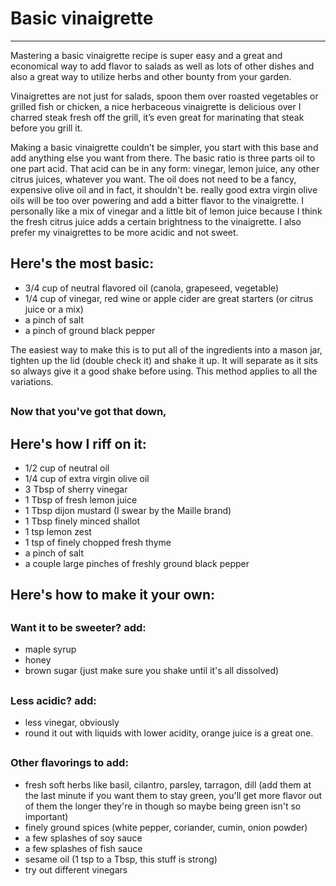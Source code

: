 
# Basic vinaigrette 
---

Mastering a basic vinaigrette recipe is super easy and a great and economical way to add flavor to salads as well as lots of other dishes and also a great way to utilize herbs and other bounty from your garden.

Vinaigrettes are not just for salads, spoon them over roasted vegetables or grilled fish or chicken, a nice herbaceous vinaigrette is delicious over I charred steak fresh off the grill, it’s even great for marinating that steak before you grill it.

Making a basic vinaigrette couldn’t be simpler, you start with this base and add anything else you want from there. The basic ratio is three parts oil to one part acid. That acid can be in any form: vinegar, lemon juice, any other citrus juices, whatever you want. The oil does not need to be a fancy, expensive olive oil and in fact, it shouldn't be. really good extra virgin olive oils will be too over powering and add a bitter flavor to the vinaigrette.
I personally like a mix of vinegar and a little bit of lemon juice because I think the fresh citrus juice adds a certain brightness to the vinaigrette. I also prefer my vinaigrettes to be more acidic and not sweet. 

## Here's the most basic: 

- 3/4 cup of neutral flavored oil (canola, grapeseed, vegetable)
- 1/4 cup of vinegar, red wine or apple cider are great starters (or citrus juice or a mix)
- a pinch of salt
- a pinch of ground black pepper

The easiest way to make this is to put all of the ingredients into a mason jar, tighten up the lid (double check it) and shake it up. It will separate as it sits so always give it a good shake before using. This method applies to all the variations.  
##   
### Now that you've got that down, 

## Here's how I riff on it:   

- 1/2 cup of neutral oil
- 1/4 cup of extra virgin olive oil
- 3 Tbsp of sherry vinegar
- 1 Tbsp of fresh lemon juice
- 1 Tbsp dijon mustard (I swear by the Maille brand)
- 1 Tbsp finely minced shallot
- 1 tsp lemon zest
- 1 tsp of finely chopped fresh thyme
- a pinch of salt
- a couple large pinches of freshly ground black pepper

## Here's how to make it your own:
##   
### Want it to be sweeter? add:
- maple syrup
- honey
- brown sugar (just make sure you shake until it's all dissolved)
##    
### Less acidic? add:
- less vinegar, obviously
- round it out with liquids with lower acidity, orange juice is a great one. 
##      
### Other flavorings to add:
- fresh soft herbs like basil, cilantro, parsley, tarragon, dill (add them at the last minute if you want them to stay green, you'll get more flavor out of them the longer they're in though so maybe being green isn't so important)
- finely ground spices (white pepper, coriander, cumin, onion powder)
- a few splashes of soy sauce
- a few splashes of fish sauce
- sesame oil (1 tsp to a Tbsp, this stuff is strong)
- try out different vinegars
